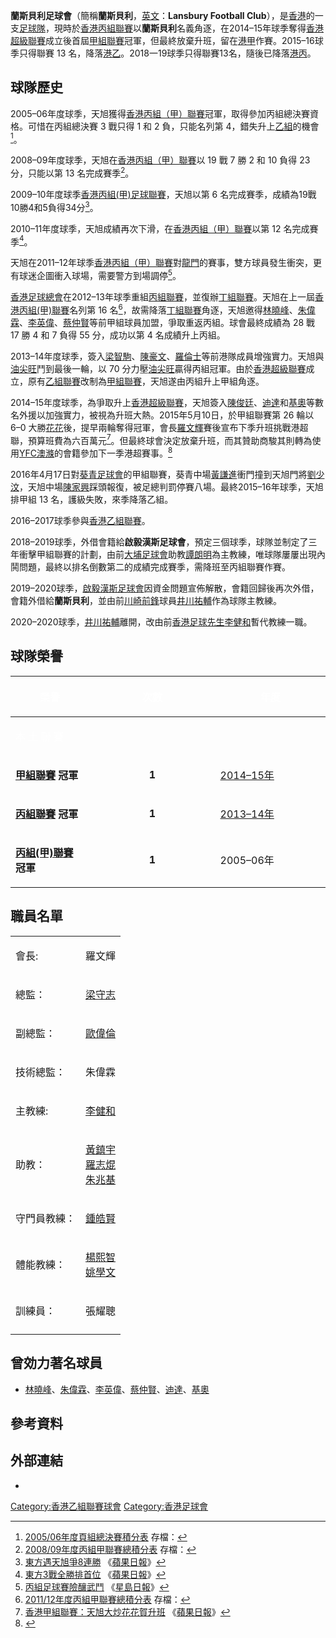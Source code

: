 {{Infobox football club
| clubname   = 蘭斯貝利<br /> ''Lansbury''
| image      = [[File:Sunsource.png|200px]]
| fullname   = 蘭斯貝利足球會有限公司<br /> Lansbury <br /> Football Club Limited
| nickname   = 東方二隊
| founded    = 2019年
| ground     = 
| capacity   = 
| chrtitle   = 會長
| chairman   = 羅文輝
| mgrtitle   = 主教練
| manager    = [[李健和|李健和]]
| league     = [[香港丙組聯賽|香港丙組聯賽]]
| season     = [[2020–21年香港乙組聯賽|2020–21]]
| position   = 港丙，第 12 位
| shirtsupplier = [[Adidas|Adidas]]
| shirtsponsors = 尚東控股
| pattern_la1 = _pumacupjersey1920p
| pattern_b1 = _pumacupjersey1920p
| pattern_ra1 = _pumacupjersey1920p
| pattern_sh1 = _pumawhite
| pattern_so1 = _pumafootballwhitelogo
| leftarm1=
| body1=
| rightarm1=
| shorts1 = 000000
| socks1 = 000000
| pattern_la2 = _pumacupjersey1920w
| pattern_b2 = _pumacupjersey1920w
| pattern_ra2 = _pumacupjersey1920w
| pattern_sh2 = _pumablack
| pattern_so2 = _pumafootballblacklogo
| leftarm2=
| body2=
| rightarm2=
| shorts2 = 
| socks2 = 
| pattern_la3 = 
| pattern_b3 = _sunsource1920a
| pattern_ra3 = 
| pattern_sh3 = _pumawhite
| pattern_so3 = _pumafootballwhitelogo
| leftarm3 = 2d569b
| body3 = 
| rightarm3 = 2d569b
| shorts3 = 000000
| socks3 = 000000
}}

'''蘭斯貝利足球會'''（簡稱'''蘭斯貝利'''，[[英文|英文]]：'''Lansbury Football Club'''），是[[香港|香港]]的一支[[足球隊|足球隊]]，現時於[[香港丙組聯賽|香港丙組聯賽]]以'''蘭斯貝利'''名義角逐，在2014–15年球季奪得[[香港超級聯賽|香港超級聯賽]]成立後首屆[[香港甲組聯賽|甲組聯賽]]冠軍，但最終放棄升班，留在[[香港甲組聯賽|港甲]]作賽。2015–16球季只得聯賽 13 名，降落[[香港乙組聯賽|港乙]]。2018一19球季只得聯賽13名，隨後已降落[[香港丙組聯賽|港丙]]。

== 球隊歷史 ==
2005–06年度球季，天旭獲得[[香港丙組（甲）聯賽|香港丙組（甲）聯賽]]冠軍，取得參加丙組總決賽資格。可惜在丙組總決賽 3 戰只得 1 和 2 負，只能名列第 4，錯失升上[[香港乙組足球聯賽|乙組]]的機會<ref>[http://www.hkfa.com/zh-hk/match_score_table.php?leagueyear=2005-2006&leagueyear_id=33 2005/06年度頁組總決賽積分表] {{Webarchive|url=https://archive.is/20130426152014/http://www.hkfa.com/zh-hk/match_score_table.php?leagueyear=2005-2006&leagueyear_id=33 |date=2013-04-26 }}存檔：</ref>。

2008–09年度球季，天旭在[[香港丙組（甲）聯賽|香港丙組（甲）聯賽]]以 19 戰 7 勝 2 和 10 負得 23 分，只能以第 13 名完成賽季<ref>[http://www.hkfa.com/zh-hk/match_score_table.php?leagueyear=2008-2009&leagueyear_id=215 2008/09年度丙組甲聯賽總積分表] {{Webarchive|url=https://archive.is/20120904050535/http://www.hkfa.com/zh-hk/match_score_table.php?leagueyear=2008-2009&leagueyear_id=215 |date=2012-09-04 }}存檔：</ref>。

2009–10年度球季[[香港丙組(甲)足球聯賽|香港丙組(甲)足球聯賽]]，天旭以第 6 名完成賽季，成績為19戰10勝4和5負得34分<ref>[http://hk.apple.nextmedia.com/sports/art/20091108/13397700 東方遇天旭爭8連勝] {{Wayback|url=http://hk.apple.nextmedia.com/sports/art/20091108/13397700 |date=20140714190212 }}《[[蘋果日報|蘋果日報]]》</ref>。

2010–11年度球季，天旭成績再次下滑，在[[香港丙組（甲）聯賽|香港丙組（甲）聯賽]]以第 12 名完成賽季<ref>[http://hk.apple.nextmedia.com/sports/art/20101018/14564012 東方3戰全勝排首位] {{Wayback|url=http://hk.apple.nextmedia.com/sports/art/20101018/14564012 |date=20140714142722 }}《[[蘋果日報|蘋果日報]]》</ref>。

天旭在2011–12年球季[[香港丙組（甲）聯賽|香港丙組（甲）聯賽]]對[[龍門足球會|龍門]]的賽事，雙方球員發生衝突，更有球迷企圖衝入球場，需要警方到場調停<ref>[http://hk.news.yahoo.com/%E4%B8%99%E7%B5%84%E8%B6%B3%E7%90%83%E8%B3%BD%E9%9A%AA%E9%87%80%E6%AD%A6%E9%AC%A5-220949853.html 丙組足球賽險釀武鬥] {{Wayback|url=http://hk.news.yahoo.com/%E4%B8%99%E7%B5%84%E8%B6%B3%E7%90%83%E8%B3%BD%E9%9A%AA%E9%87%80%E6%AD%A6%E9%AC%A5-220949853.html |date=20140811185556 }}《[[星島日報|星島日報]]》</ref>。

[[香港足球總會|香港足球總會]]在2012–13年球季重組[[香港丙組足球聯賽|丙組聯賽]]，並復辦[[香港丁組足球聯賽|丁組聯賽]]。天旭在上一屆[[香港丙組(甲)聯賽|香港丙組(甲)聯賽]]名列第 16 名<ref>[http://www.hkfa.com/zh-hk/match_score_table.php?leagueyear=2011-2012&leagueyear_id=455 2011/12年度丙組甲聯賽總積分表] {{Webarchive|url=https://archive.is/20121206030320/http://www.hkfa.com/zh-hk/match_score_table.php?leagueyear=2011-2012&leagueyear_id=455 |date=2012-12-06 }}存檔：</ref>，故需降落[[香港丁組足球聯賽|丁組聯賽]]角逐，天旭邀得[[林曉峰（足球運動員）|林曉峰]]、[[朱偉霖|朱偉霖]]、[[李英偉|李英偉]]、[[蔡仲賢|蔡仲賢]]等前甲組球員加盟，爭取重返丙組。球會最終成績為 28 戰 17 勝 4 和 7 負得 55 分，成功以第 4 名成績升上丙組。

2013–14年度球季，簽入[[梁智駒|梁智駒]]、[[陳豪文|陳豪文]]、[[羅倫士|羅倫士]]等前港隊成員增強實力。天旭與[[油尖旺足球隊|油尖旺]]鬥到最後一輪，以 70 分力壓[[油尖旺足球隊|油尖旺]]贏得丙組冠軍。由於[[香港超級聯賽|香港超級聯賽]]成立，原有[[香港乙組足球聯賽|乙組聯賽]]改制為[[香港甲組足球聯賽|甲組聯賽]]，天旭遂由丙組升上甲組角逐。

2014–15年度球季，為爭取升上[[香港超級聯賽|香港超級聯賽]]，天旭簽入[[陳俊廷|陳俊廷]]、[[迪達|迪達]]和[[保羅·基奧|基奧]]等數名外援以加強實力，被視為升班大熱。2015年5月10日，於甲組聯賽第 26 輪以 6–0 大勝[[花花足球會|花花]]後，提早兩輪奪得冠軍，會長[[羅文輝|羅文輝]]賽後宣布下季升班挑戰港超聯，預算班費為六百萬元<ref>[http://hk.apple.nextmedia.com/sports/art/20150511/19143017 香港甲組聯賽：天旭大炒花花賀升班] {{Wayback|url=http://hk.apple.nextmedia.com/sports/art/20150511/19143017 |date=20160530182959 }}《[[蘋果日報|蘋果日報]]》</ref>。但最終球會決定放棄升班，而其贊助商駿其則轉為使用[[YFC澳滌|YFC澳滌]]的會籍參加下一季港超賽事。<ref>{{cite web|title=港超聯　大埔唔使降 天旭唔升班|url=http://www.on.cc/hk/bkn/cnt/sport/20150617/bkn-20150617183051561-0617_00882_001.html|publisher=香港東方日報|accessdate=2015-06-24|archive-date=2015-09-24|archive-url=https://web.archive.org/web/20150924073206/http://www.on.cc/hk/bkn/cnt/sport/20150617/bkn-20150617183051561-0617_00882_001.html|dead-url=no}}</ref>

2016年4月17日對[[葵青足球會|葵青足球會]]的甲組聯賽，葵青中場[[黃謙進|黃謙進]]衝門撞到天旭門將[[劉少汶|劉少汶]]，天旭中場[[陳家興|陳家興]]踩頭報復，被足總判罰停賽八場。最終2015–16年球季，天旭排甲組 13 名，護級失敗，來季降落乙組。

2016–2017球季參與[[香港乙組聯賽|香港乙組聯賽]]。

2018–2019球季，外借會籍給'''啟毅漢斯足球會'''，預定三個球季，球隊並制定了三年衝擊甲組聯賽的計劃，由前[[大埔足球會|大埔足球會]]助教[[譚朗明|譚朗明]]為主教練，唯球隊屢屢出現內鬨問題，最終以排名倒數第二的成績完成賽季，需降班至丙組聯賽作賽。

2019–2020球季，[[啟毅漢斯足球會|啟毅漢斯足球會]]因資金問題宣佈解散，會籍回歸後再次外借，會籍外借給'''蘭斯貝利'''，並由前[[川崎前鋒|川崎前鋒]]球員[[井川祐輔|井川祐輔]]作為球隊主教練。

2020–2020球季，[[井川祐輔|井川祐輔]]離開，改由前[[香港足球先生|香港足球先生]][[李健和|李健和]]暫代教練一職。

== 球隊榮譽 ==
{| width=80%    
|- bgcolor=#1291BA
!width=25%|<font color="white">榮譽 
!width=5%|<font color="white">次數   
!width=50%|<font color="white">年度
|-
!colspan=3 bgcolor=#000000|<font color="white">本 土 聯 賽   
|- bgcolor=#AAE3F7
|'''[[香港甲組聯賽|甲組聯賽]] 冠軍'''   
|align=center|'''1'''   
|[[2014–15年香港甲組聯賽|2014–15年]]   
|- bgcolor=#AAE3F7
|'''[[香港丙組足球聯賽|丙組聯賽]] 冠軍'''   
|align=center|'''1'''   
|[[2013–14年香港丙組足球聯賽|2013–14年]]   
|- bgcolor=#AAE3F7
|'''[[香港丙組(甲)足球聯賽|丙組(甲)聯賽]] 冠軍'''   
|align=center|'''1'''   
|2005–06年 
|}

== 職員名單 ==
{| cellspacing=0 cellpadding=2
|會長:       ||{{flagicon|HKG}} 羅文輝
|-
|總監：      ||{{flagicon|HKG}} [[梁守志|梁守志]]
|-
|副總監：    ||{{flagicon|HKG}} [[歐偉倫|歐偉倫]]
|-
|技術總監：    ||{{flagicon|HKG}} 朱偉霖
|-
|主教練:     ||{{flagicon|HKG}} [[李健和|李健和]]
|-
|助教：  ||{{flagicon|HKG}} [[黃鎮宇|黃鎮宇]] <br> {{flagicon|HKG}} [[羅志焜|羅志焜]] <br> {{flagicon|HKG}} [[朱兆基|朱兆基]]
|-
|守門員教練：  ||{{flagicon|HKG}} [[鍾皓賢|鍾皓賢]]
|-
|體能教練：  ||{{flagicon|HKG}} [[楊熙智|楊熙智]] <br> {{flagicon|HKG}} [[姚學文|姚學文]]
|-
|訓練員：  ||{{flagicon|HKG}} 張耀聰
|-
|}

== 曾効力著名球員 ==
* [[林曉峰（足球運動員）|林曉峰]]、[[朱偉霖|朱偉霖]]、[[李英偉|李英偉]]、[[蔡仲賢|蔡仲賢]]、[[迪達|迪達]]、[[保羅·基奧|基奧]]

== 參考資料 ==
{{reflist}}

== 外部連結 ==
*{{Facebook|lansburyfc}}

{{香港甲組聯賽}}
{{香港乙組聯賽}}
[[Category:香港乙組聯賽球會|Category:香港乙組聯賽球會]]
[[Category:香港足球會|Category:香港足球會]]